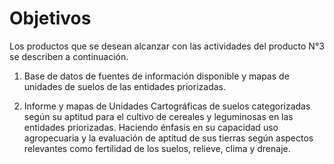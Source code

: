 # Objetivos 

Los productos que se desean alcanzar con las actividades del producto N°3 se describen a continuación. 

1. Base de datos de fuentes de información disponible y mapas de unidades de suelos de las entidades priorizadas.

2. Informe y mapas de Unidades Cartográficas de suelos categorizadas según su aptitud para el cultivo de cereales y leguminosas en las entidades priorizadas. Haciendo énfasis en su capacidad uso agropecuaria y la evaluación de aptitud de sus tierras según aspectos relevantes como fertilidad de los suelos, relieve, clima y drenaje.
